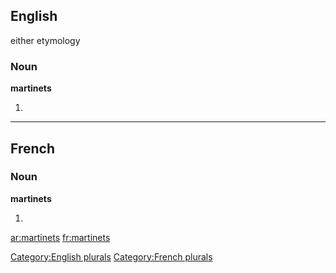 ==English==

either etymology

===Noun===
'''martinets'''

# {{plural of|[[martinet]]}}

[[Category:English plurals]]

----

==French==

===Noun===
'''martinets'''

# {{plural of|[[martinet]]|lang=fr}}

[[Category:French plurals]]

[[ar:martinets]]
[[fr:martinets]]